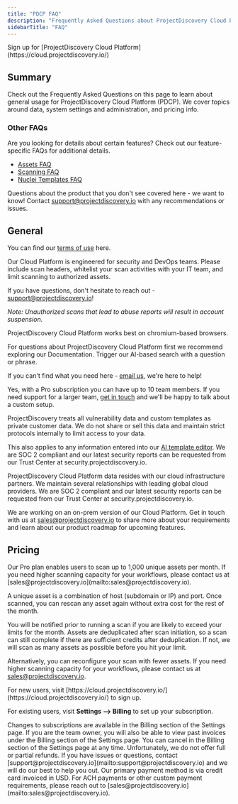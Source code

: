 ```yaml
---
title: "PDCP FAQ"
description: "Frequently Asked Questions about ProjectDiscovery Cloud Platform"
sidebarTitle: "FAQ"
---
```


<Tip>
  Sign up for [ProjectDiscovery Cloud
  Platform](https://cloud.projectdiscovery.io/)
</Tip>

## Summary

Check out the Frequently Asked Questions on this page to learn about general usage for ProjectDiscovery Cloud Platform (PDCP). We cover topics around data, system settings and administration, and pricing info.

### Other FAQs

Are you looking for details about certain features? Check out our feature-specific FAQs for additional details.

- [Assets FAQ](cloud/assets/overview#faq)
- [Scanning FAQ](/cloud/scanning/overview#faq)
- [Nuclei Templates FAQ](/cloud/editor/faq)

Questions about the product that you don't see covered here - we want to know!
Contact support@projectdiscovery.io with any recommendations or issues.

## General

<AccordionGroup>

 <Accordion title="Where can I find the terms/user agreement?">

You can find our [terms of use](https://projectdiscovery.io/terms) here.

</Accordion>

<Accordion title="Are there use cases that are prohibited?">

Our Cloud Platform is engineered for security and DevOps teams. Please include scan headers, whitelist your scan activities with your IT team, and limit scanning to authorized assets.

If you have questions, don't hesitate to reach out - support@projectdiscovery.io!

_Note: Unauthorized scans that lead to abuse reports will result in account suspension._

</Accordion>

<Accordion title="What browsers are supported?">

ProjectDiscovery Cloud Platform works best on chromium-based browsers.

</Accordion>

<Accordion title="How do I get support?">

For questions about ProjectDiscovery Cloud Platform first we recommend exploring our Documentation. Trigger our AI-based search with a question or phrase.

If you can't find what you need here - [email us](mailto:support@projectdiscovery.io), we're here to help!

</Accordion>

<Accordion title="Can I add my team to my environment?">

Yes, with a Pro subscription you can have up to 10 team members. If you need support for a larger team, [get in touch](mailto:sales@projectdiscovery.io) and we'll be happy to talk about a custom setup.

</Accordion>

<Accordion title="What does ProjectDiscovery do with my vulnerability data?">

ProjectDiscovery treats all vulnerability data and custom templates as private customer data. We do not share or sell this data and maintain strict protocols internally to limit access to your data.

This also applies to any information entered into our [AI template editor](/cloud/editor/overview). We are SOC 2 compliant and our latest security reports can be requested from our Trust Center at security.projectdiscovery.io.

</Accordion>

<Accordion title="Where does ProjectDiscovery Cloud Platform data reside?">

ProjectDiscovery Cloud Platform data resides with our cloud infrastructure partners. We maintain several relationships with leading global cloud providers.
We are SOC 2 compliant and our latest security reports can be requested from our Trust Center at security.projectdiscovery.io.

</Accordion>

<Accordion title="Can I self-host ProjectDiscovery Cloud Platform?">

We are working on an on-prem version of our Cloud Platform. Get in touch with us at sales@projectdiscovery.io to share more about your requirements and learn about our product roadmap for upcoming features.

</Accordion>

</AccordionGroup>

## Pricing

<AccordionGroup>
<Accordion title="How many assets can I monitor on the Pro plan?">
Our Pro plan enables users to scan up to 1,000 unique assets per month. If you need higher scanning capacity for your workflows, please contact us at [sales@projectdiscovery.io](mailto:sales@projectdiscovery.io).

A unique asset is a combination of host (subdomain or IP) and port. Once scanned, you can rescan any asset again without extra cost for the rest of the month.

</Accordion>

<Accordion title="What happens if I reach my limit on the Pro plan?">
You will be notified prior to running a scan if you are likely to exceed your limits for the month. Assets are deduplicated after scan initiation, so a scan can still complete if there are sufficient credits after deduplication. If not, we will scan as many assets as possible before you hit your limit.

Alternatively, you can reconfigure your scan with fewer assets. If you need higher scanning capacity for your workflows, please contact us at [sales@projectdiscovery.io](mailto:sales@projectdiscovery.io).

</Accordion>

<Accordion title="How do I subscribe?">
For new users, visit [https://cloud.projectdiscovery.io/](https://cloud.projectdiscovery.io/) to sign up.

For existing users, visit **Settings –> Billing** to set up your subscription.

</Accordion>

<Accordion title="How do I manage my subscription?">
  Changes to subscriptions are available in the Billing section of the Settings
  page. If you are the team owner, you will also be able to view past invoices
  under the Billing section of the Settings page.
</Accordion>

<Accordion title="How do I cancel my subscription? Can I get a refund?">
  You can cancel in the Billing section of the Settings page at any time.
  Unfortunately, we do not offer full or partial refunds. If you have issues or
  questions, contact
  [support@projectdiscovery.io](mailto:support@projectdiscovery.io) and we will
  do our best to help you out.
</Accordion>

<Accordion title="What form of payment do you accept?">
Our primary payment method is via credit card invoiced in USD. For ACH payments or other custom payment requirements, please reach out to [sales@projectdiscovery.io](mailto:sales@projectdiscovery.io).
</Accordion>
</AccordionGroup>
